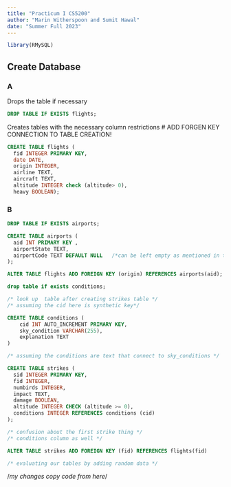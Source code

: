 ```yaml
---
title: "Practicum I CS5200"
author: "Marin Witherspoon and Sumit Hawal"
date: "Summer Full 2023"
---
```


```r
library(RMySQL)
```

## Create Database

### A
Drops the table if necessary
```sql
DROP TABLE IF EXISTS flights;
```
Creates tables with the necessary column restrictions
# ADD FORGEN KEY CONNECTION TO TABLE CREATION!
```sql
CREATE TABLE flights (
  fid INTEGER PRIMARY KEY,
  date DATE,
  origin INTEGER,
  airline TEXT,
  aircraft TEXT,
  altitude INTEGER check (altitude> 0),
  heavy BOOLEAN);
```
### B


```sql
DROP TABLE IF EXISTS airports;
```

```sql
CREATE TABLE airports (
  aid INT PRIMARY KEY ,
  airportState TEXT,
  airportCode TEXT DEFAULT NULL   /*can be left empty as mentioned in the question*/
);
```


```sql
ALTER TABLE flights ADD FOREIGN KEY (origin) REFERENCES airports(aid);
```

```sql
drop table if exists conditions;
```

```sql
/* look up  table after creating strikes table */
/* assuming the cid here is synthetic key*/

CREATE TABLE conditions (
    cid INT AUTO_INCREMENT PRIMARY KEY,
    sky_condition VARCHAR(255),
    explanation TEXT
)
```


```sql
/* assuming the conditions are text that connect to sky_conditions */

CREATE TABLE strikes (
  sid INTEGER PRIMARY KEY,
  fid INTEGER,
  numbirds INTEGER,
  impact TEXT,
  damage BOOLEAN,
  altitude INTEGER CHECK (altitude >= 0),
  conditions INTEGER REFERENCES conditions (cid)
);

/* confusion about the first strike thing */
/* conditions column as well */
```


```sql
ALTER TABLE strikes ADD FOREIGN KEY (fid) REFERENCES flights(fid)
```


```sql
/* evaluating our tables by adding random data */

```

/*my changes  copy code from here*/
